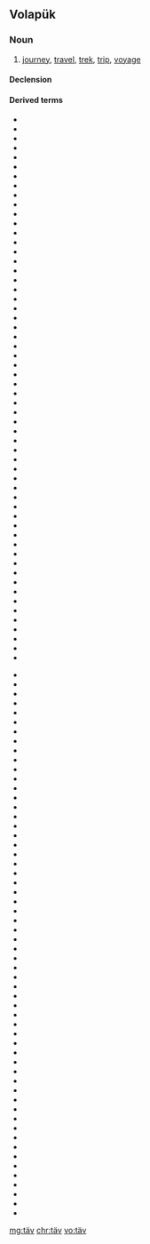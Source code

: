 {{also|tav|táv}}
==Volapük==

===Noun===
{{vo-noun}}

# [[journey]], [[travel]], [[trek]], [[trip]], [[voyage]]

====Declension====
{{vo-decl-noun}}

====Derived terms====
{{rel-top|Terms derived from ''täv''}}
* {{l|vo|beletäv}}
* {{l|vo|beletävön}}
* {{l|vo|blesirahitävan}}
* {{l|vo|blesirajitävan}}
* {{l|vo|blesiratäv}}
* {{l|vo|blesiratävan}}
* {{l|vo|bödatäv}}
* {{l|vo|bödatävam}}
* {{l|vo|bödatävüp}}
* {{l|vo|dalogamatäv}}
* {{l|vo|detäv}}
* {{l|vo|detävön}}
* {{l|vo|florüpatäv}}
* {{l|vo|fluküpatäv}}
* {{l|vo|futatäv}}
* {{l|vo|futatävam}}
* {{l|vo|futahitävan}}
* {{l|vo|futajitävan}}
* {{l|vo|futatävan}}
* {{l|vo|getäv}}
* {{l|vo|getävam}}
* {{l|vo|getävasuäm}}
* {{l|vo|getävabiliet}}
* {{l|vo|hitävan}}
* {{l|vo|hitüpatäv}}
* {{l|vo|isiotäv}}
* {{l|vo|jitävan}}
* {{l|vo|ketävan}}
* {{l|vo|kiöpio tävol-li ?}}
* {{l|vo|kostävön}}
* {{l|vo|laudatäv}}
* {{l|vo|länatäv}}
* {{l|vo|lekanatäv}}
* {{l|vo|letäv}}
* {{l|vo|letävan}}
* {{l|vo|letävön}}
* {{l|vo|lomiotäv}}
* {{l|vo|lutatäv}}
* {{l|vo|lütäv}}
* {{l|vo|lütävön}}
* {{l|vo|matedahitävan}}
* {{l|vo|matedajitävan}}
* {{l|vo|matedatäv}}
* {{l|vo|matedatävan}}
* {{l|vo|melatäv}}
* {{l|vo|melatävan}}
* {{l|vo|motäv}}
* {{l|vo|motäv e getäv}}
* {{l|vo|motävön}}
* {{l|vo|nafatävan}}
* {{l|vo|nifüpatäv}}
* {{l|vo|no pebeletävöl}}
* {{l|vo|patatrenatävan}}
* {{l|vo|pebeletävöl}}
* {{l|vo|pö täv}}
* {{l|vo|sagoy, das emotävom ädelo}}
* {{l|vo|sogatäv}}
* {{l|vo|tävabaromet}}
{{rel-mid}}
* {{l|vo|tävadisin}}
* {{l|vo|tävadisin hitüpik}}
* {{l|vo|tävafebäd}}
* {{l|vo|tävafif}}
* {{l|vo|tävageidian}}
* {{l|vo|tävagivulot}}
* {{l|vo|tävahät}}
* {{l|vo|tävakaed}}
* {{l|vo|tävaklot}}
* {{l|vo|tävaklotem}}
* {{l|vo|tävahikompenan}}
* {{l|vo|tävahipredan}}
* {{l|vo|tävajikompenan}}
* {{l|vo|tävajipredan}}
* {{l|vo|tävakad}}
* {{l|vo|tävakompenan}}
* {{l|vo|tävakusen}}
* {{l|vo|tävamäned}}
* {{l|vo|tävamon}}
* {{l|vo|tävan}}
* {{l|vo|tävanacödal}}
* {{l|vo|tävanacödalef}}
* {{l|vo|tävanagit}}
* {{l|vo|tävaneodot}}
* {{l|vo|tävanesäsär}}
* {{l|vo|tävapäk}}
* {{l|vo|tävapäkem}}
* {{l|vo|tävapäs}}
* {{l|vo|tävapötek}}
* {{l|vo|tävapredan}}
* {{l|vo|tävarop}}
* {{l|vo|tävasakäd}}
* {{l|vo|tävasog}}
* {{l|vo|tävasökanef}}
* {{l|vo|tävastom}}
* {{l|vo|tävateged}}
* {{l|vo|tävatrök}}
* {{l|vo|tävatrökem}}
* {{l|vo|tävavab}}
* {{l|vo|tävaveg}}
* {{l|vo|tävayeg}}
* {{l|vo|tävazeil}}
* {{l|vo|tävibepenam}}
* {{l|vo|tävik}}
* {{l|vo|tävöm}}
* {{l|vo|tävön}}
* {{l|vo|tävön lomio}}
* {{l|vo|tävön love mel}}
* {{l|vo|tävön melo}}
* {{l|vo|tävön pöfio}}
* {{l|vo|tävön su mel}}
* {{l|vo|tedatäv}}
* {{l|vo|vestigatäv}}
* {{l|vo|zitäv}}
* {{l|vo|zitävabiliet}}
* {{l|vo|zütäv}}
* {{l|vo|zütävam}}
* {{l|vo|zütävön}}
{{rel-bottom}}

[[mg:täv]]
[[chr:täv]]
[[vo:täv]]